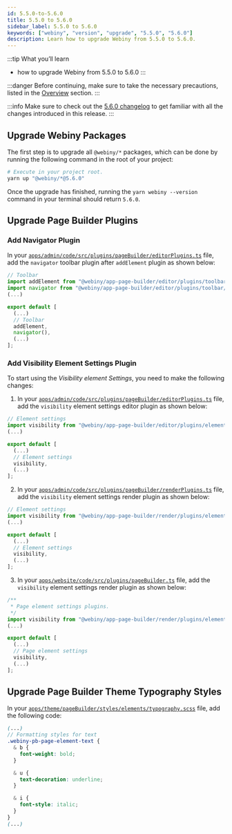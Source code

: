 ```yaml
---
id: 5.5.0-to-5.6.0
title: 5.5.0 to 5.6.0
sidebar_label: 5.5.0 to 5.6.0
keywords: ["webiny", "version", "upgrade", "5.5.0", "5.6.0"]
description: Learn how to upgrade Webiny from 5.5.0 to 5.6.0.
---
```


:::tip What you’ll learn
- how to upgrade Webiny from 5.5.0 to 5.6.0
:::

:::danger
Before continuing, make sure to take the necessary precautions, listed in the [Overview](/docs/how-to-guides/upgrade-webiny/overview#-precaution-measures) section.
:::

:::info
Make sure to check out the [5.6.0 changelog](/docs/changelog/5.6.0) to get familiar with all the changes  introduced in this release.
:::

## Upgrade Webiny Packages

The first step is to upgrade all `@webiny/*` packages, which can be done by running the following command in the root of your project:

```bash
# Execute in your project root.
yarn up "@webiny/*@5.6.0"
```

Once the upgrade has finished, running the `yarn webiny --version` command in your terminal should return `5.6.0`.

## Upgrade Page Builder Plugins

### Add Navigator Plugin

In your [`apps/admin/code/src/plugins/pageBuilder/editorPlugins.ts`](https://github.com/webiny/webiny-js/blob/next/apps/admin/code/src/plugins/pageBuilder/editorPlugins.ts#L117)
file, add the `navigator` toolbar plugin after `addElement` plugin as shown below:

```ts title="apps/admin/code/src/plugins/pageBuilder/editorPlugins.ts" {3,10}
// Toolbar
import addElement from "@webiny/app-page-builder/editor/plugins/toolbar/addElement";
import navigator from "@webiny/app-page-builder/editor/plugins/toolbar/navigator";
(...)

export default [
  (...)
  // Toolbar
  addElement,
  navigator(),
  (...)
];

```

### Add Visibility Element Settings Plugin

To start using the _Visibility element Settings_, you need to make the following changes:

1. In your [`apps/admin/code/src/plugins/pageBuilder/editorPlugins.ts`](https://github.com/webiny/webiny-js/blob/next/apps/admin/code/src/plugins/pageBuilder/editorPlugins.ts#L138)
file, add the `visibility` element settings editor plugin as shown below:

```ts title="apps/admin/code/src/plugins/pageBuilder/editorPlugins.ts" {2,8}
// Element settings
import visibility from "@webiny/app-page-builder/editor/plugins/elementSettings/visibility";
(...)

export default [
  (...)
  // Element settings
  visibility,
  (...)
];
```

2. In your [`apps/admin/code/src/plugins/pageBuilder/renderPlugins.ts`](https://github.com/webiny/webiny-js/blob/next/apps/admin/code/src/plugins/pageBuilder/renderPlugins.ts#L72)
file, add the `visibility` element settings render plugin as shown below:

```ts title="apps/admin/code/src/plugins/pageBuilder/renderPlugins.ts" {2,8}
// Element settings
import visibility from "@webiny/app-page-builder/render/plugins/elementSettings/visibility";
(...)

export default [
  (...)
  // Element settings
  visibility,
  (...)
];
```

3. In your [`apps/website/code/src/plugins/pageBuilder.ts`](https://github.com/webiny/webiny-js/blob/next/apps/website/code/src/plugins/pageBuilder.ts#L88)
file, add the `visibility` element settings render plugin as shown below:

```ts title="apps/website/code/src/plugins/pageBuilder.ts" {4,10}
/**
 * Page element settings plugins.
 */
import visibility from "@webiny/app-page-builder/render/plugins/elementSettings/visibility";
(...)

export default [
  (...)
  // Page element settings
  visibility,
  (...)
];
```


## Upgrade Page Builder Theme Typography Styles

In your [`apps/theme/pageBuilder/styles/elements/typography.scss`](https://github.com/webiny/webiny-js/blob/next/apps/theme/pageBuilder/styles/elements/typography.scss#L69) file, add the following code:

```scss
(...)
// Formatting styles for text
.webiny-pb-page-element-text {
  & b {
    font-weight: bold;
  }

  & u {
    text-decoration: underline;
  }

  & i {
    font-style: italic;
  }
}
(...)
```